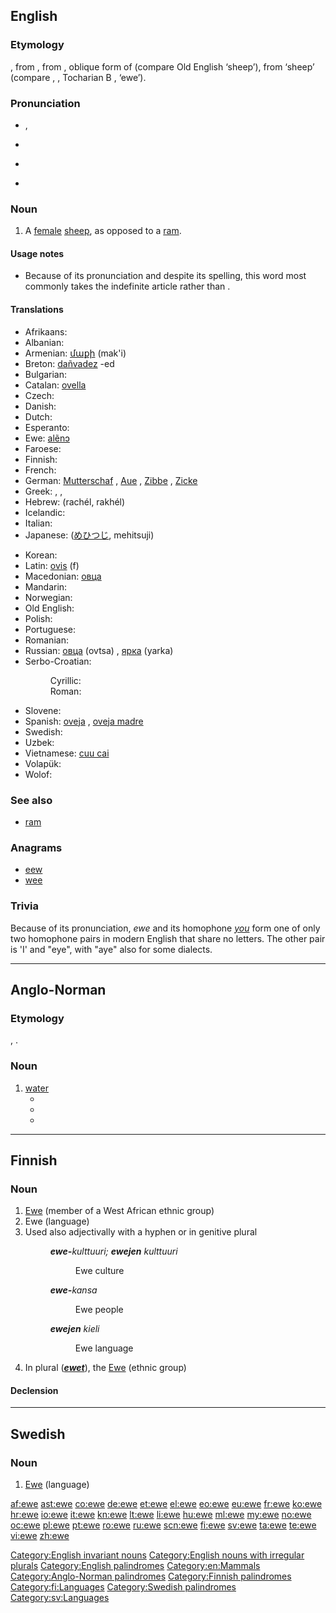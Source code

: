 {{also|Ewe|éwé}}
==English==
{{wikipedia|Sheep}}

===Etymology===
{{etyl|enm}}, from {{etyl|ang}} {{term|eowu|ēowu|lang=ang}}, from {{proto|Germanic|awjōs}}, oblique form of {{proto|Germanic|title=|awiz}} (compare Old English {{term|eow|lang=ang}} ‘sheep’), from {{proto|Indo-European|h₂ówis}} ‘sheep’ (compare {{etyl|sga|-}} {{term|oí|lang=sga}}, {{etyl|la|-}} {{term|ovis|lang=la}}, Tocharian B {{term|aw|ā(<sub>u</sub>)w|lang=txb}}, {{etyl|lt|-}} {{term|avis|avìs|lang=lt}} ‘ewe’).

===Pronunciation===
* {{IPA|/juː/}}, {{X-SAMPA|/ju:/}}
* {{rhymes|uː}}
* {{homophones|u|yew|you}} {{qualifier|in all dialects}}
* {{homophones|hew|hue}} {{qualifier|in h-dropping dialects}}

===Noun===
{{en-noun|pl2=ewe}}

# A [[female]] [[sheep]], as opposed to a [[ram]].

====Usage notes====
* Because of its pronunciation and despite its spelling, this word most commonly takes the indefinite article {{term|a}} rather than {{term|an}}.

====Translations====
{{trans-top|female sheep}}
* Afrikaans: {{t-|af|skaapooi}}
* Albanian: {{t-|sq|dele|xs=Albanian}}
* Armenian: [[մաքի]] (mak'i)
* Breton: [[dañvadez]] {{f}} -ed {{p}}
* Bulgarian: {{t|bg|овца|f|sc=Cyrl}}
* Catalan: [[ovella]] {{f}}
* Czech: {{t-|cs|ovce|f}}
* Danish: {{t|da|moderfår}}
* Dutch: {{t+|nl|ooi|f}}
* Esperanto: {{t-|eo|ŝafino|xs=Esperanto}}
* Ewe: [[alẽnɔ]]
* Faroese: {{t-|fo|ær|f|xs=Faroese}}
* Finnish: {{t+|fi|uuhi}}
* French: {{t+|fr|brebis|f}}
* German: [[Mutterschaf]] {{n}}, [[Aue]] {{f}}, [[Zibbe]] {{f}}, [[Zicke]] {{f}}
* Greek: {{t+|el|προβατίνα|f|tr=provatína}}, {{t|el|αρνάδα|f|tr=arnáda}}, {{t|el|αμνάδα|f|tr=amnáda}}
* Hebrew: {{t+|he|רחל|f}} (rachél, rakhél)
* Icelandic: {{t+|is|ær|f}}
* Italian: {{t+|it|pecora|f}}
* Japanese: {{t+|ja|牝羊, 雌羊}} ([[めひつじ]], mehitsuji)
{{trans-mid}}
* Korean: {{t|ko|암양 |tr=amʹyang|sc=Kore}}
* Latin: [[ovis]] (f)
* Macedonian: [[овца]] {{f}}
* Mandarin: {{t|cmn|母羊|tr=mǔyáng|sc=Hani}}
* Norwegian: {{t-|no|søye|c}}
* Old English: {{t-|ang|eowu|alt=ēowu|xs=Old English}}
* Polish: {{t+|pl|owca|f}}
* Portuguese: {{t+|pt|ovelha|f}}
* Romanian: {{t|ro|oita|f}}
* Russian: [[овца]] (ovtsa) {{f}}, [[ярка]] (yarka) {{f}}
* Serbo-Croatian:
*: Cyrillic: {{t|sh|овца|f|alt=о́вца}}
*: Roman: {{t|sh|ovca|f|alt=óvca}}
* Slovene: {{t+|sl|ovca|f}}
* Spanish: [[oveja]] {{f}}, [[oveja madre]] {{f}}
* Swedish: {{t+|sv|tacka|c}}
* Uzbek: {{t|uz|sovliq}}
* Vietnamese: [[cuu cai]]
* Volapük: {{t-|vo|jijip|xs=Volapük}}
* Wolof: {{t|wo|xar mu jigéen}}
{{trans-bottom}}

===See also===
* [[ram]]

===Anagrams===
* [[eew]]
* [[wee]]

===Trivia===
Because of its pronunciation, ''ewe'' and its homophone ''[[you]]'' form one of only two homophone pairs in modern English that share no letters. The other pair is 'I' and "eye", with "aye" also for some dialects.

[[Category:English invariant nouns]]
[[Category:English nouns with irregular plurals]]
[[Category:English palindromes]]
[[Category:en:Mammals]]

----

==Anglo-Norman==

===Etymology===
{{etyl|fro|xno}} {{term|eve|lang=fro}}, {{etyl|la|xno}} {{term|aqua|lang=la}}.

===Noun===
{{xno-noun|f}}

# [[water]]
#* {{quote-book||passage=E caunt ele estoyt de tut chargé<br>La '''ewe''' vint curant a grant plenté.|translation=And when it [the Ark] was fully loaded<br> the waters ran high and fast.|title=Holkham Bible}}
#* {{quote-book|circa 1170|title=[http://books.google.fr/books?id=ZNMTAAAAYAAJ&printsec=frontcover&dq=editions:FXZpAAAAIAAJ&hl=fr&ei=LYqXTY2OGYGmhAfQhJTWBQ&sa=X&oi=book_result&ct=result&resnum=1&ved=0CCsQ6AEwAA#v=onepage&q&f=false Le Roman de Rou]|author=[[w:Wace|Wace]]|passage=L'ewe est bele e parfond qui en la cité cort|translation=The water which runs through the city is beautiful and deep}}
#* {{quote-book|year=circa 1200|author=[[wikipedia:Marie de France|Marie de France]]|title=[[w:Lais of Marie de France|Guigemar]]|passage=En bacins d'or '''ewe''' aporterent|translation=They brought water in basins made of gold}}

[[Category:Anglo-Norman palindromes]]

----

==Finnish==

===Noun===
{{fi-noun}}

# [[Ewe]] (member of a West African ethnic group)
# Ewe (language)
# Used also adjectivally with a hyphen or in genitive plural
#: '''''ewe-'''kulttuuri; '''ewejen''' kulttuuri''
#:: Ewe culture
#: '''''ewe-'''kansa''
#:: Ewe people
#: '''''ewejen''' kieli''
#:: Ewe language
# In plural ('''''[[ewet]]'''''), the [[Ewe]] (ethnic group)

====Declension====
{{fi-decl-valo|ew|||e|ä}}

[[Category:Finnish palindromes]]
[[Category:fi:Languages]]

----

==Swedish==

===Noun===
{{sv-noun|g=c}}

# [[Ewe]] (language)

{{tbot entry|Swedish|Ewe|2008|April|sv}}

[[Category:Swedish palindromes]]
[[Category:sv:Languages]]

[[af:ewe]]
[[ast:ewe]]
[[co:ewe]]
[[de:ewe]]
[[et:ewe]]
[[el:ewe]]
[[eo:ewe]]
[[eu:ewe]]
[[fr:ewe]]
[[ko:ewe]]
[[hr:ewe]]
[[io:ewe]]
[[it:ewe]]
[[kn:ewe]]
[[lt:ewe]]
[[li:ewe]]
[[hu:ewe]]
[[ml:ewe]]
[[my:ewe]]
[[no:ewe]]
[[oc:ewe]]
[[pl:ewe]]
[[pt:ewe]]
[[ro:ewe]]
[[ru:ewe]]
[[scn:ewe]]
[[fi:ewe]]
[[sv:ewe]]
[[ta:ewe]]
[[te:ewe]]
[[vi:ewe]]
[[zh:ewe]]